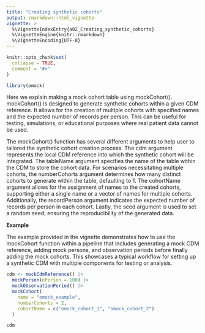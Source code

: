 ```yaml
---
title: "Creating synthetic cohorts"
output: rmarkdown::html_vignette
vignette: >
  %\VignetteIndexEntry{a02_Creating_synthetic_cohorts}
  %\VignetteEngine{knitr::rmarkdown}
  %\VignetteEncoding{UTF-8}
---
```


```r
knitr::opts_chunk$set(
  collapse = TRUE,
  comment = "#>"
)
```

```r
library(omock)
```

Here we explain making a mock cohort table using mockCohort(). mockCohort() is designed to generate synthetic cohorts within a given CDM reference. It allows for the creation of multiple cohorts with specified names and the expected number of records per person. This can be useful for testing, simulations, or educational purposes where real patient data cannot be used.

The mockCohort() function has several different arguments to help user to tailored the synthetic cohort creation process. The cdm argument represents the local CDM reference into which the synthetic cohort will be integrated. The tableName argument specifies the name of the table within the CDM to store the cohort data. For scenarios necessitating multiple cohorts, the numberCohorts argument determines how many distinct cohorts to generate within the table, defaulting to 1. The cohortName argument allows for the assignment of names to the created cohorts, supporting either a single name or a vector of names for multiple cohorts. Additionally, the recordPerson argument indicates the expected number of records per person in each cohort. Lastly, the seed argument is used to set a random seed, ensuring the reproducibility of the generated data.


**Example**

The example provided in the vignette demonstrates how to use the mockCohort function within a pipeline that includes generating a mock CDM reference, adding mock persons, and observation periods before finally adding the mock cohorts. This showcases a typical workflow for setting up a synthetic CDM with multiple components for testing or analysis.

```r
cdm <- mockCdmReference() |>
  mockPerson(nPerson = 100) |>
  mockObservationPeriod() |>
  mockCohort(
    name = "omock_example",
    numberCohorts = 2,
    cohortName = c("omock_cohort_1", "omock_cohort_2")
  )

cdm
```
